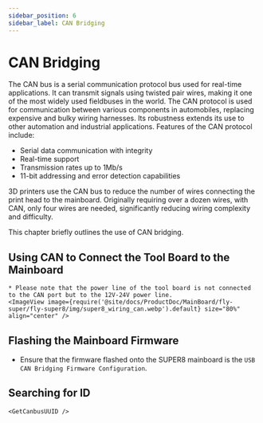 ```yaml
---
sidebar_position: 6
sidebar_label: CAN Bridging
---
```






# CAN Bridging

The CAN bus is a serial communication protocol bus used for real-time applications. It can transmit signals using twisted pair wires, making it one of the most widely used fieldbuses in the world. The CAN protocol is used for communication between various components in automobiles, replacing expensive and bulky wiring harnesses. Its robustness extends its use to other automation and industrial applications. Features of the CAN protocol include:

- Serial data communication with integrity
- Real-time support
- Transmission rates up to 1Mb/s
- 11-bit addressing and error detection capabilities

3D printers use the CAN bus to reduce the number of wires connecting the print head to the mainboard. Originally requiring over a dozen wires, with CAN, only four wires are needed, significantly reducing wiring complexity and difficulty.

This chapter briefly outlines the use of CAN bridging.

## Using CAN to Connect the Tool Board to the Mainboard

    * Please note that the power line of the tool board is not connected to the CAN port but to the 12V-24V power line.
    <ImageView image={require('@site/docs/ProductDoc/MainBoard/fly-super/fly-super8/img/super8_wiring_can.webp').default} size="80%" align="center" />


## Flashing the Mainboard Firmware

* Ensure that the firmware flashed onto the SUPER8 mainboard is the `USB CAN Bridging Firmware Configuration`.

## Searching for ID

    <GetCanbusUUID />